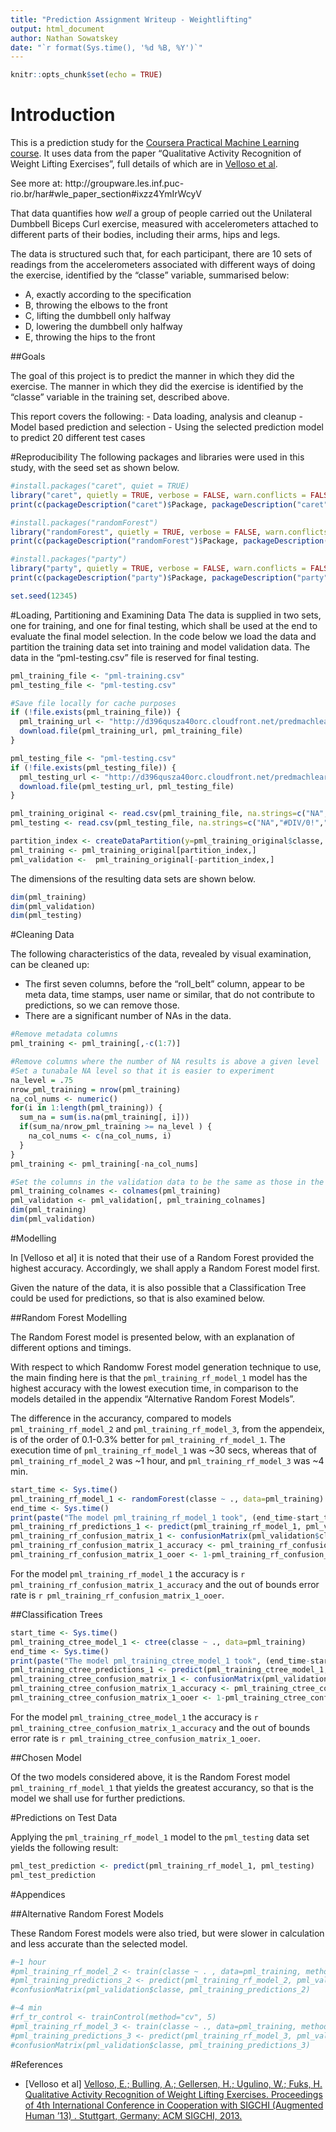 ```yaml
---
title: "Prediction Assignment Writeup - Weightlifting"
output: html_document
author: Nathan Sowatskey
date: "`r format(Sys.time(), '%d %B, %Y')`"
---
```


```r
knitr::opts_chunk$set(echo = TRUE)
```

# Introduction

This is a prediction study for the [Coursera Practical Machine Learning course](https://www.coursera.org/learn/practical-machine-learning/home/welcome). It uses data from the paper "Qualitative Activity Recognition of Weight Lifting Exercises", full details of which are in [Velloso et al](http://groupware.les.inf.puc-rio.br/public/papers/2013.Velloso.QAR-WLE.pdf). 

See more at: http://groupware.les.inf.puc-rio.br/har#wle_paper_section#ixzz4YmIrWcyV

That data quantifies how *well* a group of people carried out the Unilateral Dumbbell Biceps Curl exercise, measured with accelerometers attached to different parts of their bodies, including their arms, hips and legs. 

The data is structured such that, for each participant, there are 10 sets of readings from the accelerometers associated with different ways of doing the exercise, identified by the "classe" variable, summarised below:

 - A, exactly according to the specification
 - B, throwing the elbows to the front 
 - C, lifting the dumbbell only halfway 
 - D, lowering the dumbbell only halfway
 - E, throwing the hips to the front

##Goals

The goal of this project is to predict the manner in which they did the exercise. The manner in which they did the exercise is identified by the "classe" variable in the training set, described above.

This report covers the following:
 - Data loading, analysis and cleanup
 - Model based prediction and selection
 - Using the selected prediction model to predict 20 different test cases
 
#Reproducibility
The following packages and libraries were used in this study, with the seed set as shown below.

```r
#install.packages("caret", quiet = TRUE)
library("caret", quietly = TRUE, verbose = FALSE, warn.conflicts = FALSE)
print(c(packageDescription("caret")$Package, packageDescription("caret")$Version))

#install.packages("randomForest")
library("randomForest", quietly = TRUE, verbose = FALSE, warn.conflicts = FALSE)
print(c(packageDescription("randomForest")$Package, packageDescription("randomForest")$Version))

#install.packages("party")
library("party", quietly = TRUE, verbose = FALSE, warn.conflicts = FALSE)
print(c(packageDescription("party")$Package, packageDescription("party")$Version))
```
```r
set.seed(12345)
```

#Loading, Partitioning and Examining Data
The data is supplied in two sets, one for training, and one for final testing, which shall be used at the end to evaluate the final model selection. In the code below we
load the data and partition the training data set into training and model validation data. The data in the "pml-testing.csv" file is reserved for final testing.

```r
pml_training_file <- "pml-training.csv"
pml_testing_file <- "pml-testing.csv"
```
```r
#Save file locally for cache purposes
if (!file.exists(pml_training_file)) {
  pml_training_url <- "http://d396qusza40orc.cloudfront.net/predmachlearn/pml-training.csv"
  download.file(pml_training_url, pml_training_file)
}

pml_testing_file <- "pml-testing.csv"
if (!file.exists(pml_testing_file)) {
  pml_testing_url <- "http://d396qusza40orc.cloudfront.net/predmachlearn/pml-testing.csv"
  download.file(pml_testing_url, pml_testing_file)
}
```
```r
pml_training_original <- read.csv(pml_training_file, na.strings=c("NA","#DIV/0!",""))
pml_testing <- read.csv(pml_testing_file, na.strings=c("NA","#DIV/0!",""))

partition_index <- createDataPartition(y=pml_training_original$classe, p=0.6, list = FALSE)
pml_training <- pml_training_original[partition_index,]
pml_validation <-  pml_training_original[-partition_index,]
```

The dimensions of the resulting data sets are shown below.

```r
dim(pml_training)
dim(pml_validation)
dim(pml_testing)
```

#Cleaning Data

The following characteristics of the data, revealed by visual examination, can be cleaned up:

 - The first seven columns, before the "roll_belt" column, appear to be meta data, time stamps, user name or similar, that do not contribute to predictions, so we can remove those.
 - There are a significant number of NAs in the data.

```r
#Remove metadata columns
pml_training <- pml_training[,-c(1:7)]
```
```r
#Remove columns where the number of NA results is above a given level
#Set a tunabale NA level so that it is easier to experiment
na_level = .75
nrow_pml_training = nrow(pml_training)
na_col_nums <- numeric()
for(i in 1:length(pml_training)) {
  sum_na = sum(is.na(pml_training[, i]))
  if(sum_na/nrow_pml_training >= na_level ) {
    na_col_nums <- c(na_col_nums, i)           
  }
}
pml_training <- pml_training[-na_col_nums]
```

```r
#Set the columns in the validation data to be the same as those in the training data
pml_training_colnames <- colnames(pml_training)
pml_validation <- pml_validation[, pml_training_colnames]
dim(pml_training)
dim(pml_validation)
```

#Modelling

In [Velloso et al] it is noted that their use of a Random Forest provided the highest accuracy. Accordingly, we shall apply a Random Forest model first. 

Given the nature of the data, it is also possible that a Classification Tree could be used for predictions, so that is also examined below.

##Random Forest Modelling

The Random Forest model is presented below, with an explanation of different options and timings. 

With respect to which Randomw Forest model generation technique to use, the main finding here is that the `pml_training_rf_model_1` model has the highest accuracy with the lowest execution time, in comparison to the models detailed in the appendix "Alternative Random Forest Models". 

The difference in the accurancy, compared to models `pml_training_rf_model_2` and `pml_training_rf_model_3`, from the appendeix, is of the order of 0.1-0.3% better for `pml_training_rf_model_1`. The execution time of `pml_training_rf_model_1` was ~30 secs, whereas that of `pml_training_rf_model_2` was ~1 hour, and `pml_training_rf_model_3` was ~4 min.

```r
start_time <- Sys.time()
pml_training_rf_model_1 <- randomForest(classe ~ ., data=pml_training)
end_time <- Sys.time()
print(paste("The model pml_training_rf_model_1 took", (end_time-start_time), "seconds"))
pml_training_rf_predictions_1 <- predict(pml_training_rf_model_1, pml_validation)
pml_training_rf_confusion_matrix_1 <- confusionMatrix(pml_validation$classe, pml_training_rf_predictions_1)
pml_training_rf_confusion_matrix_1_accuracy <- pml_training_rf_confusion_matrix_1$overall[1]
pml_training_rf_confusion_matrix_1_ooer <- 1-pml_training_rf_confusion_matrix_1_accuracy
```

For the model `pml_training_rf_model_1` the accuracy is `r pml_training_rf_confusion_matrix_1_accuracy` and the out of bounds error rate is `r pml_training_rf_confusion_matrix_1_ooer`.

##Classification Trees

```r
start_time <- Sys.time()
pml_training_ctree_model_1 <- ctree(classe ~ ., data=pml_training)
end_time <- Sys.time()
print(paste("The model pml_training_ctree_model_1 took", (end_time-start_time), "seconds"))
pml_training_ctree_predictions_1 <- predict(pml_training_ctree_model_1, pml_validation)
pml_training_ctree_confusion_matrix_1 <- confusionMatrix(pml_validation$classe, pml_training_ctree_predictions_1)
pml_training_ctree_confusion_matrix_1_accuracy <- pml_training_ctree_confusion_matrix_1$overall[1]
pml_training_ctree_confusion_matrix_1_ooer <- 1-pml_training_ctree_confusion_matrix_1_accuracy
```

For the model `pml_training_ctree_model_1` the accuracy is `r pml_training_ctree_confusion_matrix_1_accuracy` and the out of bounds error rate is `r pml_training_ctree_confusion_matrix_1_ooer`.

##Chosen Model

Of the two models considered above, it is the Random Forest model `pml_training_rf_model_1` that yields the greatest accurancy, so that is the model we shall use for further predictions.

#Predictions on Test Data

Applying the `pml_training_rf_model_1` model to the `pml_testing` data set yields the following result:

```r
pml_test_prediction <- predict(pml_training_rf_model_1, pml_testing)
pml_test_prediction
```

#Appendices

##Alternative Random Forest Models

These Random Forest models were also tried, but were slower in calculation and less accurate than the selected model.

```r
#~1 hour
#pml_training_rf_model_2 <- train(classe ~ . , data=pml_training, method="rf")
#pml_training_predictions_2 <- predict(pml_training_rf_model_2, pml_validation)
#confusionMatrix(pml_validation$classe, pml_training_predictions_2)
```
```r
#~4 min
#rf_tr_control <- trainControl(method="cv", 5)
#pml_training_rf_model_3 <- train(classe ~ ., data=pml_training, method="rf", trControl=rf_tr_control, ntree=250)
#pml_training_predictions_3 <- predict(pml_training_rf_model_3, pml_validation)
#confusionMatrix(pml_validation$classe, pml_training_predictions_3)
```



#References


 - [Velloso et al] [Velloso, E.; Bulling, A.; Gellersen, H.; Ugulino, W.; Fuks, H. Qualitative Activity Recognition of Weight Lifting Exercises. Proceedings of 4th International Conference in Cooperation with SIGCHI (Augmented Human '13) . Stuttgart, Germany: ACM SIGCHI, 2013.](http://groupware.les.inf.puc-rio.br/public/papers/2013.Velloso.QAR-WLE.pdf)

